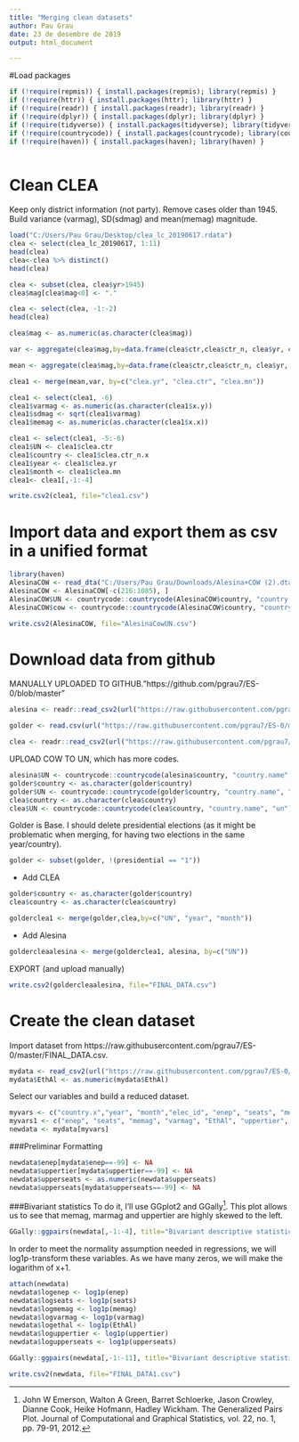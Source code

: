 ---
title: "Merging clean datasets"
author: Pau Grau
date: 23 de desembre de 2019
output: html_document

---

#Load packages
```{r}
if (!require(repmis)) { install.packages(repmis); library(repmis) } 
if (!require(httr)) { install.packages(httr); library(httr) } 
if (!require(readr)) { install.packages(readr); library(readr) } 
if (!require(dplyr)) { install.packages(dplyr); library(dplyr) } 
if (!require(tidyverse)) { install.packages(tidyverse); library(tidyverse) } 
if (!require(countrycode)) { install.packages(countrycode); library(countrycode) } 
if (!require(haven)) { install.packages(haven); library(haven) } 



```
# Clean CLEA
Keep only district information (not party). Remove cases older than 1945. Build variance (varmag), SD(sdmag) and mean(memag) magnitude.
```{r}
load("C:/Users/Pau Grau/Desktop/clea_lc_20190617.rdata")
clea <- select(clea_lc_20190617, 1:11)
head(clea)
clea<-clea %>% distinct() 
head(clea)

clea <- subset(clea, clea$yr>1945)
clea$mag[clea$mag<0] <- "."

clea <- select(clea, -1:-2)
head(clea)

clea$mag <- as.numeric(as.character(clea$mag))

var <- aggregate(clea$mag,by=data.frame(clea$ctr,clea$ctr_n, clea$yr, clea$mn), var, na.rm=TRUE)

mean <- aggregate(clea$mag,by=data.frame(clea$ctr,clea$ctr_n, clea$yr, clea$mn), mean, na.rm=TRUE)

clea1 <- merge(mean,var, by=c("clea.yr", "clea.ctr", "clea.mn"))

clea1 <- select(clea1, -6)
clea1$varmag <- as.numeric(as.character(clea1$x.y))
clea1$sdmag <- sqrt(clea1$varmag)
clea1$memag <- as.numeric(as.character(clea1$x.x))

clea1 <- select(clea1, -5:-6)
clea1$UN <- clea1$clea.ctr
clea1$country <- clea1$clea.ctr_n.x
clea1$year <- clea1$clea.yr
clea1$month <- clea1$clea.mn
clea1<- clea1[,-1:-4]

write.csv2(clea1, file="clea1.csv")
```
# Import data and export them as csv in a unified format

```{r}
library(haven)
AlesinaCOW <- read_dta("C:/Users/Pau Grau/Downloads/Alesina+COW (2).dta")
AlesinaCOW <- AlesinaCOW[-c(216:1085), ]
AlesinaCOW$UN <- countrycode::countrycode(AlesinaCOW$country, "country.name", "un")
AlesinaCOW$cow <- countrycode::countrycode(AlesinaCOW$country, "country.name", "cown")

write.csv2(AlesinaCOW, file="AlesinaCowUN.csv")
```

# Download data from github
MANUALLY UPLOADED TO GITHUB."https://github.com/pgrau7/ES-0/blob/master"
```{r}
alesina <- readr::read_csv2(url("https://raw.githubusercontent.com/pgrau7/ES-0/master/Merging datasets/AlesinaCowUN.csv"))

golder <- read.csv(url("https://raw.githubusercontent.com/pgrau7/ES-0/master/Merging datasets/es_data-v3.csv"))

clea <- readr::read_csv2(url("https://raw.githubusercontent.com/pgrau7/ES-0/master/Merging datasets/clea1.csv"))
```
UPLOAD COW TO UN, which has more codes.
```{r}
alesina$UN <- countrycode::countrycode(alesina$country, "country.name", "un")
golder$country <- as.character(golder$country)
golder$UN <- countrycode::countrycode(golder$country, "country.name", "un")
clea$country <- as.character(clea$country)
clea$UN <- countrycode::countrycode(clea$country, "country.name", "un")
```

Golder is Base. I should delete presidential elections (as it might be problematic when merging, for having two elections in the same year/country).
```{r}
golder <- subset(golder, !(presidential == "1"))
```

- Add CLEA
```{r}
golder$country <- as.character(golder$country)
clea$country <- as.character(clea$country)

golderclea1 <- merge(golder,clea,by=c("UN", "year", "month"))
```
- Add Alesina
```{r}
goldercleaalesina <- merge(golderclea1, alesina, by=c("UN"))
```
EXPORT (and upload manually)
```{r}
write.csv2(goldercleaalesina, file="FINAL_DATA.csv")
```

# Create the clean dataset
Import dataset from https://raw.githubusercontent.com/pgrau7/ES-0/master/FINAL_DATA.csv.
```{r, echo=FALSE, message=FALSE, warning=FALSE}
mydata <- read_csv2(url("https://raw.githubusercontent.com/pgrau7/ES-0/master/Merging datasets/FINAL_DATA.csv"))
mydata$EthAl <- as.numeric(mydata$EthAl)
```
Select our variables and build a reduced dataset.
```{r, echo=FALSE, message=FALSE, warning=FALSE}
myvars <- c("country.x","year", "month","elec_id", "enep", "seats", "memag", "varmag", "EthAl", "uppertier", "upperseats")
myvars1 <- c("enep", "seats", "memag", "varmag", "EthAl", "uppertier", "upperseats")
newdata <- mydata[myvars]
```

###Preliminar Formatting
```{r, echo=FALSE, message=FALSE, warning=FALSE}
newdata$enep[mydata$enep==-99] <- NA
newdata$uppertier[mydata$uppertier==-99] <- NA
newdata$upperseats <- as.numeric(newdata$upperseats)
newdata$upperseats[mydata$upperseats==-99] <- NA
```

###Bivariant statistics
To do it, I'll use GGplot2 and GGally^[John W Emerson, Walton A Green, Barret Schloerke, Jason Crowley, Dianne Cook, Heike Hofmann, Hadley Wickham. The Generalized Pairs Plot. Journal of Computational and Graphical Statistics, vol. 22, no. 1, pp. 79-91, 2012.]. This plot allows us to see that memag, marmag and uppertier are highly skewed to the left. 
```{r, echo=FALSE, message=FALSE, warning=FALSE}
GGally::ggpairs(newdata[,-1:-4], title="Bivariant descriptive statistics")
```
In order to meet the normality assumption needed in regressions, we will log1p-transform these variables. As we have many zeros, we will make the logarithm of x+1.
```{r, echo=FALSE, message=FALSE, warning=FALSE}
attach(newdata)
newdata$logenep <- log1p(enep)
newdata$logseats <- log1p(seats)
newdata$logmemag <- log1p(memag)
newdata$logvarmag <- log1p(varmag)
newdata$logethal <- log1p(EthAl)
newdata$loguppertier <- log1p(uppertier)
newdata$logupperseats <- log1p(upperseats)

GGally::ggpairs(newdata[,-1:-11], title="Bivariant descriptive statistics with loglog1p-transformed data")
```


```{r}
write.csv2(newdata, file="FINAL_DATA1.csv")
```

